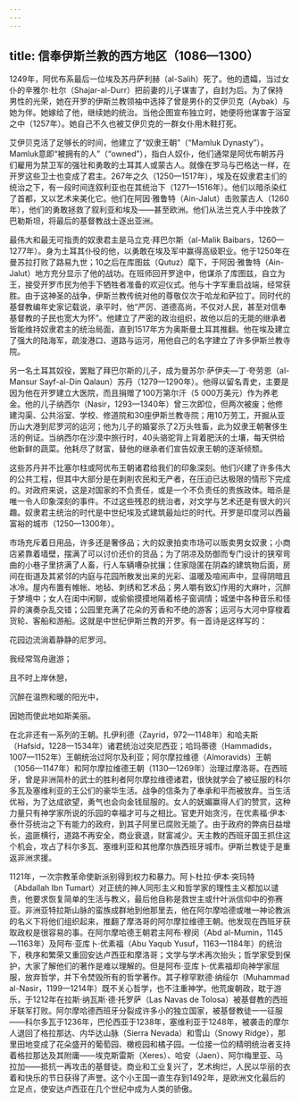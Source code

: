 ```yaml
---
---
---
```

title: 信奉伊斯兰教的西方地区（1086—1300）
---




1249年，阿优布系最后一位埃及苏丹萨利赫（al-Salih）死了。他的遗孀，当过女仆的辛雅尔·杜尔（Shajar-al-Durr）把前妻的儿子谋害了，自封为后。为了保持男性的光荣，她在开罗的伊斯兰教领袖中选择了曾是男仆的艾伊贝克（Aybak）与她为伴。她嫁给了他，继续她的统治。当他企图宣布独立时，她便将他谋害于浴室之中（1257年）。她自己不久也被艾伊贝克的一群女仆用木鞋打死。

艾伊贝克活了足够长的时间，他建立了“奴隶王朝”（“Mamluk Dynasty”）。Mamluk意即“被拥有的人”（“owned”），指白人奴仆，他们通常是阿优布朝苏丹们雇用为禁卫军的强壮和勇敢的土耳其人或蒙古人。就像在罗马与巴格达一样，在开罗这些卫士也变成了君主。267年之久（1250—1517年），埃及在奴隶君主们的统治之下，有一段时间连叙利亚也在其统治下（1271—1516年）。他们以暗杀染红了首都，又以艺术来美化它。他们在阿因·雅鲁特（Ain-Jalut）击败蒙古人（1260年），他们的勇敢拯救了叙利亚和埃及——甚至欧洲。他们从法兰克人手中挽救了巴勒斯坦，将最后的基督教战士逐出亚洲。

最伟大和最无可指责的奴隶君主是马立克·拜巴尔斯（al-Malik Baibars，1260—1277年）。身为土耳其仆役的他，以勇敢在埃及军中赢得高级职业。他于1250年在曼苏拉打败了路易九世；10之后在库图兹（Qutuz）麾下，于阿因·雅鲁特（Ain-Jalut）地方充分显示了他的战功。在班师回开罗途中，他谋杀了库图兹，自立为王，接受开罗市民为他手下牺牲者准备的欢迎仪式。他与十字军重启战端，经常获胜。由于这神圣的战争，伊斯兰教传统对他的尊敬仅次于哈龙和萨拉丁。同时代的基督教编年史家记载说，承平时，他“严厉、道德高尚，不仅对人民，甚至对信奉基督教的子民也宽大为怀”。他建立了严密的政治组织，故他以后的无能的继承者皆能维持奴隶君主的统治局面，直到1517年方为奥斯曼土耳其推翻。他在埃及建立了强大的陆海军，疏浚港口、道路与运河，用他自己的名字建立了许多伊斯兰教寺院。

另一名土耳其奴役，罢黜了拜巴尔斯的儿子，成为曼苏尔·萨伊夫—丁·夸劳恩（al-Mansur Sayf-al-Din Qalaun）苏丹（1279—1290年）。他得以留名青史，主要是因为他在开罗建立大医院，而且捐赠了100万第尔汗（5 000万美元）作为养老金。他的儿子纳西尔（Nasir，1293—1340年）曾三次即位，但两次被废；他修建沟渠、公共浴室、学校、修道院和30座伊斯兰教寺院；用10万劳工，开掘从亚历山大港到尼罗河的运河；他为儿子的婚宴杀了2万头牲畜，此为奴隶王朝奢侈生活的例证。当纳西尔在沙漠中旅行时，40头骆驼背上背着肥沃的土壤，每天供给他新鲜的蔬菜。他耗尽了财富，替他的继承者们宣告奴隶王朝的逐渐倾颓。

这些苏丹并不比塞尔柱或阿优布王朝诸君给我们的印象深刻。他们兴建了许多伟大的公共工程，但其中大部分是在剥削农民和无产者，在压迫已达极限的情形下完成的。对政府来说，这是对国家的不负责任，或是一个不负责任的贵族政体。暗杀是唯一令人印象深刻的事件。不过这些残忍的统治者，对文学与艺术还是有很大的兴趣。奴隶君主统治的时代是中世纪埃及式建筑最灿烂的时代。开罗是印度河以西最富裕的城市（1250—1300年）。

市场充斥着日用品，许多还是奢侈品；大的奴隶拍卖市场可以贩卖男女奴隶；小商店紧靠着墙壁，摆满了可以讨价还价的货品；为了阴凉及防御而专门设计的狭窄弯曲的小巷子里挤满了人畜，行人车辆嘈杂扰攘；住家隐匿在阴森的建筑物后面，房间在街道及其紧邻的内庭与花园所散发出来的光彩、温暖及喧闹声中，显得阴暗且冰冷。屋内布置有帷帐、地毡、刺绣和艺术品；男人嚼有致幻作用的大麻叶，沉醉于梦境中；女人在闺中闲聊，或偷偷摸摸地隔着格子窗调情；城堡中各种音乐和怪异的演奏杂乱交错；公园里充满了花朵的芳香和不绝的游客；运河与大河中穿梭着货轮、客船和游船。这就是中世纪伊斯兰教的开罗。有一首诗是这样写的：

花园边流淌着静静的尼罗河。

我经常驾舟遨游；

且不时上岸休憩，

沉醉在温煦和暖的阳光中，

因她而使此地如斯美丽。



在北非还有一系列的王朝。扎伊利德（Zayrid，972—1148年）和哈夫斯（Hafsid，1228—1534年）诸君统治过突尼西亚；哈玛蒂德（Hammadids，1007—1152年）王朝统治过阿尔及利亚；阿尔摩拉维德（Almoravids）王朝（1056—1147年）和阿尔摩拉维德王朝（1130—1269年）治理过摩洛哥。在西班牙，曾是非洲简朴的武士的胜利者阿尔摩拉维德诸君，很快就学会了被征服的科尔多瓦及塞维利亚的王公们的豪华生活。战争的信条为了奉承和平而被放弃。当生活优裕，为了达成欲望，勇气也会向金钱屈服的。女人的妩媚赢得人们的赞赏，这种力量只有神学家所说的乐园的幸福才可与之相比。官吏开始贪污，在优素福·伊本·泰什芬统治之下有能力的政府，到其子阿里已腐败无能了。由于政府的弊病日益增长，盗匪横行，道路不再安全，商业衰退，财富减少。天主教的西班牙国王抓住这个机会，攻占了科尔多瓦、塞维利亚和其他摩尔族西班牙城市。伊斯兰教徒于是重返非洲求援。

1121年，一次宗教革命使新派别得到权力和暴力。阿卜杜拉·伊本·突玛特（Abdallah Ibn Tumart）对正统的神人同形主义和哲学家的理性主义都加以谴责，他要求恢复简单的生活与教义，最后他自称是救世主或什叶派信仰中的弥赛亚。非洲亚特拉斯山脉的蛮族成群地到他那里去，他在阿尔摩哈德或唯一神论教派的名义下将他们组织起来，推翻了摩洛哥的阿尔摩拉维德王朝。他发现在西班牙获取政权是很容易的事。在阿尔摩哈德王朝君主阿布·穆闵（Abd al-Mumin，1145—1163年）及阿布·亚库卜·优素福（Abu Yaqub Yusuf，1163—1184年）的统治下，秩序和繁荣又重回安达卢西亚和摩洛哥；文学与学术再次抬头；哲学家受到保护，大家了解他们的著作是难以理解的。但是阿布·亚库卜·优素福却向神学家屈服，放弃哲学，并下令焚毁所有的哲学著作。其子穆罕默德·纳绥尔（Muhammad al-Nasir，1199—1214年）既不关心哲学，也不注重神学。他荒废朝政，耽于游乐，于1212年在拉斯·纳瓦斯·德·托罗萨（Las Navas de Tolosa）被基督教的西班牙联军打败。阿尔摩哈德西班牙分裂成许多小的独立国家，被基督教徒一一征服——科尔多瓦于1236年，巴伦西亚于1238年，塞维利亚于1248年，被袭击的摩尔人退回了格拉那达、内华达山脉（Sierra Nevada）和雪山（Snowy Ridge），那里田地变成了花朵盛开的葡萄园、橄榄园和橘子园。一位接一位的精明统治者支持着格拉那达及其附庸——埃克斯雷斯（Xeres）、哈安（Jaen）、阿尔梅里亚、马拉加——抵抗一再攻击的基督徒。商业和工业复兴了，艺术绚烂，人民以华丽的衣着和快乐的节日获得了声誉。这个小王国一直生存到1492年，是欧洲文化最后的立足点，使安达卢西亚在几个世纪中成为人类的骄傲。